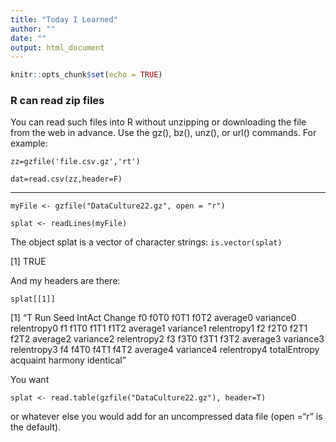 ```yaml
---
title: "Today I Learned"
author: ""
date: ""
output: html_document
---
```


<link rel="stylesheet" href="styles.css" type="text/css">


```r
knitr::opts_chunk$set(echo = TRUE)
```

### R can read zip files

You can read such files into R without unzipping or downloading the file from the web in advance. Use the gz(), bz(), unz(), or url() commands. For example:

`zz=gzfile('file.csv.gz','rt')`

`dat=read.csv(zz,header=F)`

***

`myFile <- gzfile("DataCulture22.gz", open = "r")`

`splat <- readLines(myFile)`

The object splat is a vector of character strings:
`is.vector(splat)`

[1] TRUE

And  my headers are there:

`splat[[1]]`

[1] "T Run Seed  IntAct  Change f0 f0T0 f0T1 f0T2 average0 variance0
relentropy0 f1 f1T0 f1T1 f1T2 average1 variance1 relentropy1 f2 f2T0
f2T1 f2T2 average2 variance2 relentropy2 f3 f3T0 f3T1 f3T2 average3
variance3 relentropy3 f4 f4T0 f4T1 f4T2 average4 variance4 relentropy4
totalEntropy acquaint harmony identical "

You want

`splat <- read.table(gzfile("DataCulture22.gz"), header=T)`

or whatever else you would add for an uncompressed data file
(open ="r" is the default).